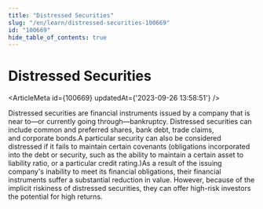 ```yaml
---
title: "Distressed Securities"
slug: "/en/learn/distressed-securities-100669"
id: "100669"
hide_table_of_contents: true
---
```



# Distressed Securities

<ArticleMeta id={100669} updatedAt={'2023-09-26 13:58:51'} />
<div className='border-solid border-b border-t-0 my-4 border-[var(--ifm-color-gray-300)]' />

Distressed securities are financial instruments issued by a company that is near to—or currently going through—bankruptcy. Distressed securities can include common and preferred shares, bank debt, trade claims, and corporate bonds.A particular security can also be considered distressed if it fails to maintain certain covenants (obligations incorporated into the debt or security, such as the ability to maintain a certain asset to liability ratio, or a particular credit rating.)As a result of the issuing company's inability to meet its financial obligations, their financial instruments suffer a substantial reduction in value. However, because of the implicit riskiness of distressed securities, they can offer high-risk investors the potential for high returns.
